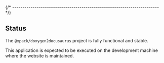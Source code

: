 
{/* ------------------------------------------------------------------------ */}

## Status

The `@xpack/doxygen2docusaurus` project is fully functional and stable.

This application is expected to be executed on the development machine
where the website is maintained.
